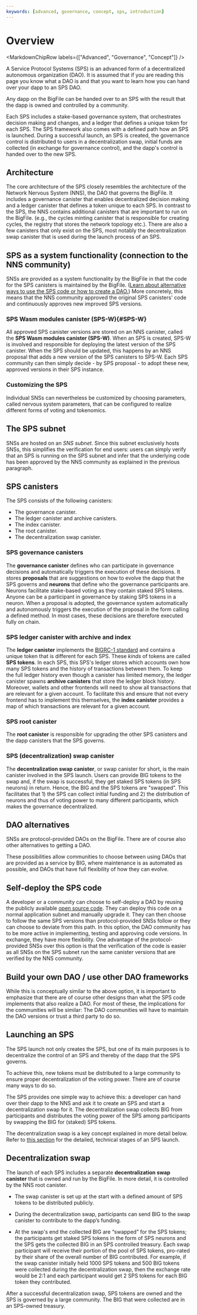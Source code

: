 ```yaml
---
keywords: [advanced, governance, concept, sps, introduction]
---
```



# Overview

<MarkdownChipRow labels={["Advanced", "Governance", "Concept"]} />

A Service Protocol Systems (SPS) is an advanced form of a decentralized autonomous organization (DAO).
It is assumed that if you are reading this page you know what a DAO is and that you want to learn how
you can hand over your dapp to an SPS DAO.

Any dapp on the BigFile can be handed over to an SPS with the result that the dapp is
owned and controlled by a community.

Each SPS includes a stake-based governance system, that orchestrates decision making and changes, and a ledger that defines a unique token for each SPS.
The SPS framework also comes with a defined path how an SPS is launched.
During a successful launch, an SPS is created, the governance control is distributed to users in a decentralization swap, initial funds are collected (in exchange for governance control), and the dapp's control is handed over to the new SPS.

## Architecture

The core architecture of the SPS closely resembles the architecture of the Network Nervous System
(NNS), the DAO that governs the BigFile.
It includes a governance canister that enables decentralized decision making and a ledger canister
that defines a token unique to each SPS.
In contrast to the SPS, the NNS contains additional canisters that are important to run on the BigFile.
(e.g., the cycles minting canister that is responsible for creating cycles, the registry
that stores the network topology etc.).
There are also a few canisters that only exist on the SPS, most notably the decentralization
swap canister that is used during the launch process of an SPS.

## SPS as a system functionality (connection to the NNS community)
SNSs are provided as a system functionality by the BigFile in that the code for the SPS canisters
is maintained by the BigFile. ([Learn about alternative ways to use the SPS code or how to create a DAO.](#dao-alternatives))
More concretely, this means that the NNS community approved the original SPS canisters' code
and continuously approves new improved SPS versions.

### SPS Wasm modules canister (SPS-W){#SPS-W}
All approved SPS canister versions are stored on an NNS canister,
called the **SPS Wasm modules canister (SPS-W)**.
When an SPS is created, SPS-W is involved and responsible for deploying the latest version of
the SPS canister.
When the SPS should be updated, this happens by an NNS proposal that adds a new version of the
SPS canisters to SPS-W.
Each SPS community can then simply decide - by SPS proposal - to adopt these new, approved versions in their SPS instance.

### Customizing the SPS

Individual SNSs can nevertheless be customized by choosing parameters,
called nervous system parameters, that
can be configured to realize different forms of voting and tokenomics.

## The SPS subnet
SNSs are hosted on an _SNS subnet_. Since this subnet exclusively hosts SNSs,
this simplifies the verification for end users: users can simply verify that an SPS is running
on the SPS subnet and infer that the underlying code has been approved by the NNS community as
explained in the previous paragraph.

## SPS canisters
The SPS consists of the following canisters:
* The governance canister.
* The ledger canister and archive canisters.
* The index canister.
* The root canister.
* The decentralization swap canister.

### SPS governance canisters
The **governance canister** defines who can participate in governance decisions and automatically triggers the execution of these decisions.
It stores **proposals** that are suggestions on how to
evolve the dapp that the SPS governs and **neurons** that define who the governance participants are. Neurons facilitate stake-based voting as they contain staked SPS tokens.
Anyone can be a participant in governance by staking SPS tokens in a neuron.
When a proposal is adopted, the governance system automatically and autonomously triggers the execution of the proposal in the form calling a defined method. In most cases, these decisions are therefore executed fully on chain.

### SPS ledger canister with archive and index
The **ledger canister** implements the
[BIGRC-1 standard](https://github.com/dfinity/BIGRC-1)
and contains a unique token that is different for each SPS. These _kinds_ of tokens are called **SPS tokens**.
In each SPS, this SPS's ledger stores which accounts own how many SPS tokens and
the history of transactions between them.
To keep the full ledger history even though a canister has limited
memory, the ledger canister spawns **archive canisters** that store the ledger block history.
Moreover, wallets and other frontends will need to show all transactions that are
relevant for a given account.
To facilitate this and ensure that not every frontend has to implement this themselves,
the **index canister** provides a map of which transactions are relevant for a given account.

### SPS root canister
The **root canister** is responsible for upgrading the other SPS canisters
and the dapp canisters that the SPS governs.

### SPS (decentralization) swap canister
The **decentralization swap canister**, or swap canister for short, is the main canister involved
in the SPS launch. Users can provide BIG tokens to the swap and, if the swap is successful, they get staked SPS tokens (in SPS neurons) in return.
Hence, the BIG and the SPS tokens are "swapped".
This facilitates that 1) the SPS can collect initial funding and
2) the distribution of neurons and thus of voting power to many different participants, which makes the governance decentralized.

## DAO alternatives

SNSs are protocol-provided DAOs on the BigFile.
There are of course also other alternatives to getting a DAO.

These possibilities allow communities to choose between using DAOs that are provided
as a service by BIG, where maintenance is as automated as possible, and DAOs
that have full flexibility of how they can evolve.


## Self-deploy the SPS code
  A developer or a community can choose to self-deploy a DAO by reusing the publicly
  available [open source code](https://github.com/thebigfilecom/ic/tree/main/rs/sns).
They can deploy this code on a normal application subnet and manually upgrade it.
  They can then choose to follow the same SPS versions than
  protocol-provided SNSs follow or they can choose to deviate from this path.
  In this option, the DAO community has to be more active in
  implementing, testing and approving code versions. In exchange, they have more flexibility.
One advantage of the protocol-provided SNSs over this option is that the verification of the code is
easier as all SNSs on the SPS subnet run the same canister versions that are verified by the
  NNS community.

## Build your own DAO / use other DAO frameworks
  While this is conceptually similar to the above option, it is important to emphasize
  that there are of course other designs than what the SPS code implements
  that also realize a DAO.
  For most of these, the implications for the communities will be similar: The DAO
  communities will have to maintain the DAO versions or trust
  a third party to do so.


## Launching an SPS

The SPS launch not only creates the SPS, but one of its main purposes is to
decentralize the control of an SPS and thereby of the dapp that the SPS governs.

To achieve this, new tokens must be distributed to a large community to ensure
proper decentralization of the voting power. There are of course many ways to do so.

The SPS provides one simple way to achieve this: a developer can hand over their dapp
to the NNS and ask it to create an SPS and start a decentralization swap for it.
The decentralization swap collects BIG from participants and distributes the voting
power of the SPS among participants by swapping the BIG for (staked) SPS tokens.

The decentralization swap is a key concept explained in more detail below. Refer to
[this section](launching/launch-summary-1proposal.mdx) for the detailed, technical stages of an SPS launch.

## Decentralization swap

The launch of each SPS includes a separate **decentralization swap canister** that
is owned and run by the BigFile.
In more detail, it is controlled by the NNS root canister.

* The swap canister is set up at the start with a defined amount of SPS tokens to be
  distributed publicly.

* During the decentralization swap, participants can send BIG to the swap canister
  to contribute to the dapp’s funding.

* At the swap's end the collected BIG are “swapped” for the SPS tokens; the
  participants get staked SPS tokens in the form of SPS neurons and the SPS gets the
  collected BIG in an SPS controlled treasury. Each swap participant will receive their portion of the pool of SPS tokens, pro-rated by their share of the overall number of BIG contributed.
  For example, if the swap canister initially held 1000 SPS tokens and 500 BIG tokens
  were collected during the decentralization swap, then the exchange rate would be 2:1
  and each participant would get 2 SPS tokens for each BIG token they contributed.

After a successful decentralization swap, SPS tokens are owned and the SPS is governed
by a large community.
The BIG that were collected are in an SPS-owned treasury.

